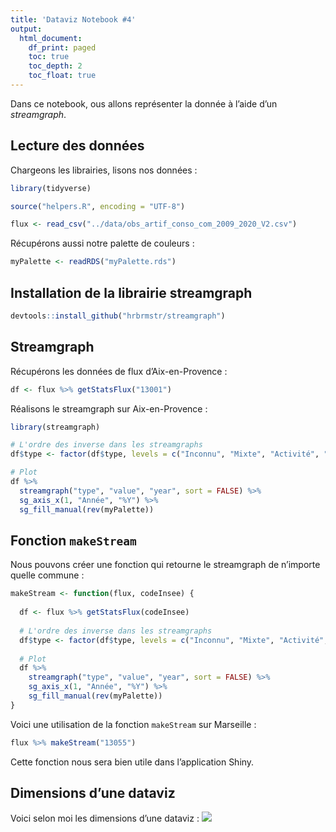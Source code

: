 ```yaml
---
title: 'Dataviz Notebook #4'
output:
  html_document:
    df_print: paged
    toc: true
    toc_depth: 2
    toc_float: true
---
```


Dans ce notebook, ous allons représenter la donnée à l'aide d'un _streamgraph_.

## Lecture des données
Chargeons les librairies, lisons nos données :
```r
library(tidyverse)

source("helpers.R", encoding = "UTF-8")

flux <- read_csv("../data/obs_artif_conso_com_2009_2020_V2.csv")
```

Récupérons aussi notre palette de couleurs :
```r
myPalette <- readRDS("myPalette.rds")
```

## Installation de la librairie streamgraph
```r
devtools::install_github("hrbrmstr/streamgraph")
```

## Streamgraph
Récupérons les données de flux d'Aix-en-Provence :
```r
df <- flux %>% getStatsFlux("13001")
```

Réalisons le streamgraph sur Aix-en-Provence :
```r
library(streamgraph)

# L'ordre des inverse dans les streamgraphs
df$type <- factor(df$type, levels = c("Inconnu", "Mixte", "Activité", "Habitat"))

# Plot
df %>%
  streamgraph("type", "value", "year", sort = FALSE) %>%
  sg_axis_x(1, "Année", "%Y") %>% 
  sg_fill_manual(rev(myPalette))

```

## Fonction `makeStream`
Nous pouvons créer une fonction qui retourne le streamgraph de n'importe quelle commune :
```r
makeStream <- function(flux, codeInsee) {
  
  df <- flux %>% getStatsFlux(codeInsee)
  
  # L'ordre des inverse dans les streamgraphs
  df$type <- factor(df$type, levels = c("Inconnu", "Mixte", "Activité", "Habitat"))
  
  # Plot
  df %>%
    streamgraph("type", "value", "year", sort = FALSE) %>%
    sg_axis_x(1, "Année", "%Y") %>% 
    sg_fill_manual(rev(myPalette))
}
```

Voici une utilisation de la fonction `makeStream` sur Marseille :
```r
flux %>% makeStream("13055")
```

Cette fonction nous sera bien utile dans l'application Shiny.

## Dimensions d'une dataviz
Voici selon moi les dimensions d'une dataviz :
![](files/dimensions.png)